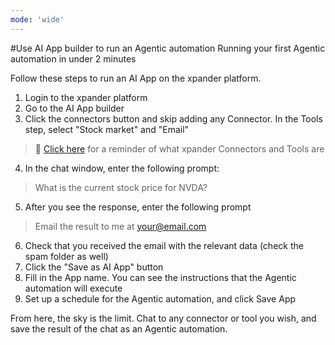 ```yaml
---
mode: 'wide'
---
```


#Use AI App builder to run an Agentic automation
Running your first Agentic automation in under 2 minutes

Follow these steps to run an AI App on the xpander platform.

1. Login to the xpander platform
2. Go to the AI App builder
3. Click the connectors button and skip adding any Connector. In the Tools step, select "Stock market" and "Email"

> 📘 [Click here](https://docs.xpander.ai/docs/early-access-program-getting-started#terminology) for a reminder of what xpander Connectors and Tools are

4. In the chat window, enter the following prompt:

> What is the current stock price for NVDA?

5. After you see the response, enter the following prompt

> Email the result to me at [your@email.com](mailto:your@email.com)

6. Check that you received the email with the relevant data (check the spam folder as well)
7. Click the "Save as AI App" button
8. Fill in the App name. You can see the instructions that the Agentic automation will execute
9. Set up a schedule for the Agentic automation, and click Save App

From here, the sky is the limit. Chat to any connector or tool you wish, and save the result of the chat as an Agentic automation.
